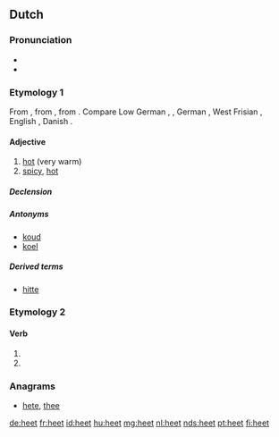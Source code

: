 ==Dutch==

===Pronunciation===
* {{rhymes|eːt|lang=nl}}
* {{IPA|/ɦeːt/|lang=nl}}

===Etymology 1===
From {{etyl|dum|nl}} {{recons|heet|lang=dum}}, from {{etyl|odt|nl}} {{recons|het|hēt|lang=odt}}, from {{etyl|gem-pro|nl}} {{recons|haitaz|lang=gem-pro}}. Compare Low German {{term|het|lang=nds}}, {{term|heet|lang=nds}}, German {{term|heiß|lang=de}}, West Frisian {{term|hjit|lang=fy}}, English {{term|hot|lang=en}}, Danish {{term|hed|lang=da}}.

====Adjective====
{{nl-adj|heter}}

# [[hot]] (very warm)
# [[spicy]], [[hot]]

=====Declension=====
{{nl-decl-adj|hete}}

=====Antonyms=====
* [[koud]]
* [[koel]]

=====Derived terms=====
* [[hitte]]

===Etymology 2===

====Verb====
{{head|nl}}

# {{nl-verb form of|p=123|n=sg|t=pres|m=ind|heten}}
# {{nl-verb form of|m=imp|heten}}

===Anagrams===
* [[hete#Dutch|hete]], [[thee#Dutch|thee]]

[[de:heet]]
[[fr:heet]]
[[id:heet]]
[[hu:heet]]
[[mg:heet]]
[[nl:heet]]
[[nds:heet]]
[[pt:heet]]
[[fi:heet]]